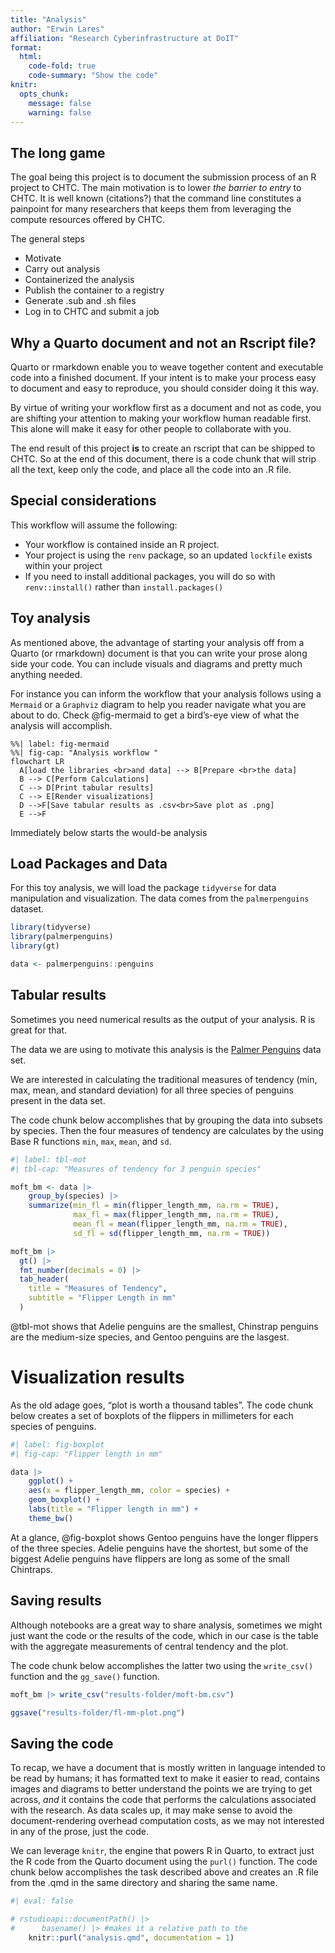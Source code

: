 ```yaml
---
title: "Analysis"
author: "Erwin Lares"
affiliation: "Research Cyberinfrastructure at DoIT"
format:
  html:
    code-fold: true
    code-summary: "Show the code"
knitr:
  opts_chunk: 
    message: false
    warning: false
---
```


## The long game

The goal being this project is to document the submission process of an R project to CHTC. The main motivation is to lower *the barrier to entry* to CHTC. It is well known (citations?) that the command line constitutes a painpoint for many researchers that keeps them from leveraging the compute resources offered by CHTC. 



The general steps 

  - Motivate  
  - Carry out analysis  
  - Containerized the analysis 
  - Publish the container to a registry
  - Generate .sub and .sh files
  - Log in to CHTC and submit a job

## Why a Quarto document and not an Rscript file? 

Quarto or rmarkdown enable you to weave together content and executable code into a finished document. If your intent is to make your process easy to document and easy to reproduce, you should consider doing it this way. 

By virtue of writing your workflow first as a document and not as code, you are shifting your attention to making your workflow human readable first. This alone will make it easy for other people to collaborate with you. 

The end result of this project **is** to create an rscript that can be shipped to CHTC. So at the end of this document, there is a code chunk that will strip all the text, keep only the code, and place all the code into an .R file.  

## Special considerations

This workflow will assume the following:

- Your workflow is contained inside an R project.
- Your project is using the `renv` package, so an updated `lockfile` exists within your project
- If you need to install additional packages, you will do so with `renv::install()` rather than `install.packages()`


## Toy analysis 

As mentioned above, the advantage of starting your analysis off from a Quarto (or rmarkdown) document is that you can write your prose along side your code. You can include visuals and diagrams and pretty much anything needed. 

For instance you can inform the workflow that your analysis follows using a `Mermaid` or a `Graphviz` diagram to help you reader navigate what you are about to do. Check @fig-mermaid to get a bird's-eye view of what the analysis will accomplish. 

```mermaid
%%| label: fig-mermaid
%%| fig-cap: "Analysis workflow "
flowchart LR
  A[load the libraries <br>and data] --> B[Prepare <br>the data]
  B --> C[Perform Calculations]
  C --> D[Print tabular results]
  C --> E[Render visualizations]
  D -->F[Save tabular results as .csv<br>Save plot as .png]
  E -->F
```


Immediately below starts the would-be analysis 

## Load Packages and Data 

For this toy analysis, we will load the package `tidyverse` for data manipulation and visualization. The data comes from the `palmerpenguins` dataset. 


```r
library(tidyverse)
library(palmerpenguins)
library(gt)

data <- palmerpenguins::penguins
```

## Tabular results

Sometimes you need numerical results as the output of your analysis. R is great for that. 

The data we are using to motivate this analysis is the [Palmer Penguins](https://allisonhorst.github.io/palmerpenguins/) data set. 

We are interested in calculating the traditional measures of tendency (min, max, mean, and standard deviation) for all three species of penguins present in the data set. 

The code chunk below accomplishes that by grouping the data into subsets by species. Then the four measures of tendency are calculates by the using Base R functions `min`, `max`, `mean`, and `sd`.


```r
#| label: tbl-mot
#| tbl-cap: "Measures of tendency for 3 penguin species"

moft_bm <- data |>
    group_by(species) |>
    summarize(min_fl = min(flipper_length_mm, na.rm = TRUE),
              max_fl = max(flipper_length_mm, na.rm = TRUE),
              mean_fl = mean(flipper_length_mm, na.rm = TRUE),
              sd_fl = sd(flipper_length_mm, na.rm = TRUE))

moft_bm |> 
  gt() |> 
  fmt_number(decimals = 0) |> 
  tab_header(
    title = "Measures of Tendency",
    subtitle = "Flipper Length in mm"
  )
```

@tbl-mot shows that Adelie penguins are the smallest, Chinstrap penguins are the medium-size species, and Gentoo penguins are the lasgest. 


# Visualization results

As the old adage goes, "plot is worth a thousand tables". The code chunk below creates a set of boxplots of the flippers in millimeters for each species of penguins.

```r
#| label: fig-boxplot
#| fig-cap: "Flipper length in mm"

data |> 
    ggplot() +
    aes(x = flipper_length_mm, color = species) +
    geom_boxplot() + 
    labs(title = "Flipper length in mm") +
    theme_bw()
```

At a glance, @fig-boxplot shows Gentoo penguins have the longer flippers of the three species. Adelie penguins have the shortest, but some of the biggest Adelie penguins have flippers are long as some of the small Chintraps. 

## Saving results

Although notebooks are a great way to share analysis, sometimes we might just want the code or the results of the code, which in our case is the table with the aggregate measurements of central tendency and the plot. 

The code chunk below accomplishes the latter two using the `write_csv()` function and the `gg_save()` function.


```r

moft_bm |> write_csv("results-folder/moft-bm.csv")

ggsave("results-folder/fl-mm-plot.png")
```



## Saving the code

To recap, we have a document that is mostly written in language intended to be read by humans; it has formatted text to make it easier to read, contains images and diagrams to better understand the points we are trying to get across, *and* it contains the code that performs the calculations associated with the research. As data scales up, it may make sense to avoid the document-rendering overhead computation costs, as we may not interested in any of the prose, just the code.

We can leverage `knitr`, the engine that powers R in Quarto, to extract just the R code from the Quarto document using the `purl()` function. The code chunk below accomplishes the task described above and creates an .R file from the .qmd in the same directory and sharing the same name. 

```r
#| eval: false

# rstudioapi::documentPath() |>
#      basename() |> #makes it a relative path to the                       project directory
    knitr::purl("analysis.qmd", documentation = 1)
```






